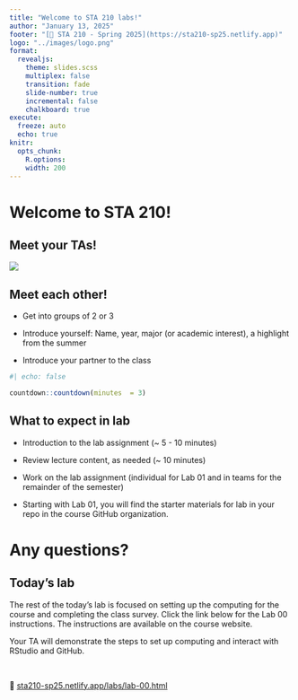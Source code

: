 ```yaml
---
title: "Welcome to STA 210 labs!"
author: "January 13, 2025"
footer: "[🔗 STA 210 - Spring 2025](https://sta210-sp25.netlify.app)"
logo: "../images/logo.png"
format: 
  revealjs:
    theme: slides.scss
    multiplex: false
    transition: fade
    slide-number: true
    incremental: false 
    chalkboard: true
execute:
  freeze: auto
  echo: true
knitr:
  opts_chunk: 
    R.options:      
    width: 200
---
```


# Welcome to STA 210!

## Meet your TAs!

![](images/hello-sticker.jpeg){fig-alt="Sticker that says \"Hello my name is\"" fig-align="center"}

## Meet each other!

::: midi
-   Get into groups of 2 or 3

-   Introduce yourself: Name, year, major (or academic interest), a highlight from the summer

-   Introduce your partner to the class
:::

```r
#| echo: false 

countdown::countdown(minutes  = 3)
```

## What to expect in lab

-   Introduction to the lab assignment (\~ 5 - 10 minutes)

-   Review lecture content, as needed (\~ 10 minutes)

-   Work on the lab assignment (individual for Lab 01 and in teams for the remainder of the semester)

-   Starting with Lab 01, you will find the starter materials for lab in your repo in the course GitHub organization.

# Any questions?

## Today's lab {.midi}

The rest of the today's lab is focused on setting up the computing for the course and completing the class survey. Click the link below for the Lab 00 instructions. The instructions are available on the course website.

Your TA will demonstrate the steps to set up computing and interact with RStudio and GitHub.

<br>

🔗 [sta210-sp25.netlify.app/labs/lab-00.html](https://sta210-sp25.netlify.app/labs/lab-00.html)
